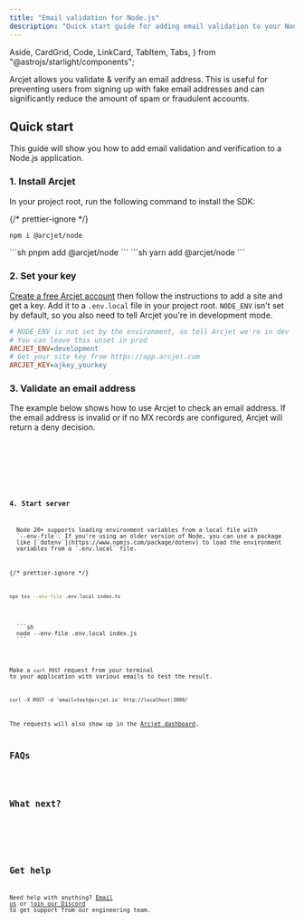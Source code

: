 ```yaml
---
title: "Email validation for Node.js"
description: "Quick start guide for adding email validation to your Node.js server."
---
```


  Aside,
  CardGrid,
  Code,
  LinkCard,
  TabItem,
  Tabs,
} from "@astrojs/starlight/components";

Arcjet allows you validate & verify an email address. This is useful for
preventing users from signing up with fake email addresses and can significantly
reduce the amount of spam or fraudulent accounts.

<WhatIsArcjet />

## Quick start

This guide will show you how to add email validation and verification to a
Node.js application.

### 1. Install Arcjet

In your project root, run the following command to install the SDK:

{/* prettier-ignore */}
<Tabs>
<TabItem label="npm">
```sh
npm i @arcjet/node
```
</TabItem>
<TabItem label="pnpm">
```sh
pnpm add @arcjet/node
```
</TabItem>
<TabItem label="yarn">
```sh
yarn add @arcjet/node
```
</TabItem>
</Tabs>

### 2. Set your key

[Create a free Arcjet account](https://app.arcjet.com) then follow the
instructions to add a site and get a key. Add it to a `.env.local` file in your
project root. `NODE_ENV` isn't set by default, so you also need to tell
Arcjet you're in development mode.

```ini title=".env.local"
# NODE_ENV is not set by the environment, so tell Arcjet we're in dev
# You can leave this unset in prod
ARCJET_ENV=development
# Get your site key from https://app.arcjet.com
ARCJET_KEY=ajkey_yourkey
```

### 3. Validate an email address

The example below shows how to use Arcjet to check an email address. If the
email address is invalid or if no MX records are configured, Arcjet will return
a deny decision.

<Tabs>
  <TabItem label="TS">
    <Code code={Step3TS} lang="ts" />
  </TabItem>
  <TabItem label="JS">
    <Code code={Step3JS} lang="js" />
  </TabItem>
</Tabs>

### 4. Start server

<Aside type="note" title="env files">
  Node 20+ supports loading environment variables from a local file with
  `--env-file`. If you're using an older version of Node, you can use a package
  like [`dotenv`](https://www.npmjs.com/package/dotenv) to load the environment
  variables from a `.env.local` file.
</Aside>

{/* prettier-ignore */}
<Tabs>
  <TabItem label="TS">
  ```sh 
  npx tsx --env-file .env.local index.ts
  ```
  </TabItem>
  <TabItem label="JS">
  ```sh 
  node --env-file .env.local index.js
  ```
  </TabItem>
</Tabs>

Make a `curl` `POST` request from your terminal to your application with various
emails to test the result.

```shell
curl -X POST -d 'email=test@arcjet.io' http://localhost:3000/
```

The requests will also show up in the [Arcjet
dashboard](https://app.arcjet.com).

## FAQs

<FAQs />

## What next?

<CardGrid>
  <LinkCard
    title="Example apps"
    href="https://github.com/arcjet/arcjet-js/tree/main/examples"
    description="Check out the examples."
  ></LinkCard>
  <LinkCard
    title="Email validation reference"
    href="/email-validation/reference/nodejs"
    description="Full details about email validation."
  ></LinkCard>
</CardGrid>

## Get help

Need help with anything? [Email us](mailto:support@arcjet.com) or [join our
Discord](https://discord.gg/TPra6jqZDC) to get support from our
engineering team.
